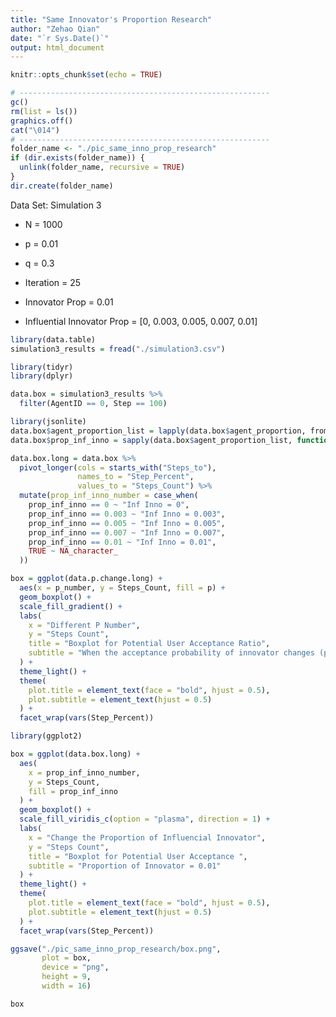 ```yaml
---
title: "Same Innovator's Proportion Research"
author: "Zehao Qian"
date: "`r Sys.Date()`"
output: html_document
---
```


```r
knitr::opts_chunk$set(echo = TRUE)
```

```r
# --------------------------------------------------------
gc()
rm(list = ls())
graphics.off()
cat("\014")
# --------------------------------------------------------
folder_name <- "./pic_same_inno_prop_research"
if (dir.exists(folder_name)) {
  unlink(folder_name, recursive = TRUE)
}
dir.create(folder_name)
```

Data Set: Simulation 3

-   N = 1000

-   p = 0.01

-   q = 0.3

-   Iteration = 25

-   Innovator Prop = 0.01

-   Influential Innovator Prop = [0, 0.003, 0.005, 0.007, 0.01]

```r
library(data.table)
simulation3_results = fread("./simulation3.csv")
```

```r
library(tidyr)
library(dplyr)

data.box = simulation3_results %>%
  filter(AgentID == 0, Step == 100)
```

```r
library(jsonlite)
data.box$agent_proportion_list = lapply(data.box$agent_proportion, fromJSON)
data.box$prop_inf_inno = sapply(data.box$agent_proportion_list, function(x) x[1])
```

```r
data.box.long = data.box %>%
  pivot_longer(cols = starts_with("Steps_to"), 
               names_to = "Step_Percent", 
               values_to = "Steps_Count") %>%
  mutate(prop_inf_inno_number = case_when(
    prop_inf_inno == 0 ~ "Inf Inno = 0",
    prop_inf_inno == 0.003 ~ "Inf Inno = 0.003",
    prop_inf_inno == 0.005 ~ "Inf Inno = 0.005",
    prop_inf_inno == 0.007 ~ "Inf Inno = 0.007",
    prop_inf_inno == 0.01 ~ "Inf Inno = 0.01",
    TRUE ~ NA_character_
  ))
```

```r
box = ggplot(data.p.change.long) +
  aes(x = p_number, y = Steps_Count, fill = p) +
  geom_boxplot() +
  scale_fill_gradient() +
  labs(
    x = "Different P Number",
    y = "Steps Count",
    title = "Boxplot for Potential User Acceptance Ratio",
    subtitle = "When the acceptance probability of innovator changes (p)"
  ) +
  theme_light() +
  theme(
    plot.title = element_text(face = "bold", hjust = 0.5),
    plot.subtitle = element_text(hjust = 0.5)
  ) +
  facet_wrap(vars(Step_Percent))


```

```r
library(ggplot2)

box = ggplot(data.box.long) +
  aes(
    x = prop_inf_inno_number,
    y = Steps_Count,
    fill = prop_inf_inno
  ) +
  geom_boxplot() +
  scale_fill_viridis_c(option = "plasma", direction = 1) +
  labs(
    x = "Change the Proportion of Influencial Innovator",
    y = "Steps Count",
    title = "Boxplot for Potential User Acceptance ",
    subtitle = "Proportion of Innovator = 0.01"
  ) +
  theme_light() +
  theme(
    plot.title = element_text(face = "bold", hjust = 0.5),
    plot.subtitle = element_text(hjust = 0.5)
  ) +
  facet_wrap(vars(Step_Percent))

ggsave("./pic_same_inno_prop_research/box.png",
       plot = box,
       device = "png",
       height = 9,
       width = 16)

box
```
